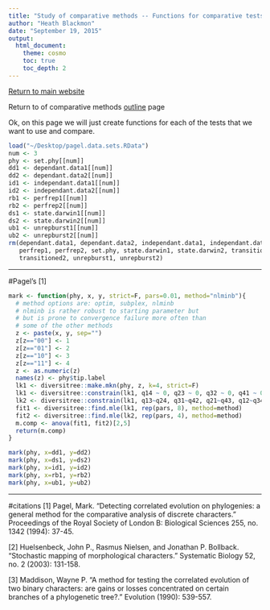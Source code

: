 ```yaml
---
title: "Study of comparative methods -- Functions for comparative tests:"
author: "Heath Blackmon"
date: "September 19, 2015"
output: 
  html_document:
    theme: cosmo
    toc: true
    toc_depth: 2
---
```


[Return to main website](http://coleoguy.github.io/resources.html)

Return to of comparative methods [outline](http://coleoguy.github.io/comparative/methods.html) page 

Ok, on this page we will just create functions for each of the tests that we want to use and compare.

```r
load("~/Desktop/pagel.data.sets.RData")
num <- 3
phy <- set.phy[[num]]
dd1 <- dependant.data1[[num]]
dd2 <- dependant.data2[[num]]
id1 <- independant.data1[[num]]
id2 <- independant.data2[[num]]
rb1 <- perfrep1[[num]]
rb2 <- perfrep2[[num]]
ds1 <- state.darwin1[[num]]
ds2 <- state.darwin2[[num]]
ub1 <- unrepburst1[[num]]
ub2 <- unrepburst2[[num]]
rm(dependant.data1, dependant.data2, independant.data1, independant.data2,
   perfrep1, perfrep2, set.phy, state.darwin1, state.darwin2, transitioned1,
   transitioned2, unrepburst1, unrepburst2)
```
___
#Pagel's [1]
```r
mark <- function(phy, x, y, strict=F, pars=0.01, method="nlminb"){
  # method options are: optim, subplex, nlminb
  # nlminb is rather robust to starting parameter but
  # but is prone to convergence failure more often than
  # some of the other methods
  z <- paste(x, y, sep="")
  z[z=="00"] <- 1
  z[z=="01"] <- 2
  z[z=="10"] <- 3
  z[z=="11"] <- 4
  z <- as.numeric(z)
  names(z) <- phy$tip.label
  lk1 <- diversitree::make.mkn(phy, z, k=4, strict=F)
  lk1 <- diversitree::constrain(lk1, q14 ~ 0, q23 ~ 0, q32 ~ 0, q41 ~ 0)
  lk2 <- diversitree::constrain(lk1, q13~q24, q31~q42, q21~q43, q12~q34)
  fit1 <- diversitree::find.mle(lk1, rep(pars, 8), method=method)
  fit2 <- diversitree::find.mle(lk2, rep(pars, 4), method=method)
  m.comp <- anova(fit1, fit2)[2,5]
  return(m.comp)
}
```

```r
mark(phy, x=dd1, y=dd2)
mark(phy, x=ds1, y=ds2)
mark(phy, x=id1, y=id2)
mark(phy, x=rb1, y=rb2)
mark(phy, x=ub1, y=ub2)
```

___
#citations
[1] Pagel, Mark. "Detecting correlated evolution on phylogenies: a general method for the comparative analysis of discrete characters." Proceedings of the Royal Society of London B: Biological Sciences 255, no. 1342 (1994): 37-45.

[2] Huelsenbeck, John P., Rasmus Nielsen, and Jonathan P. Bollback. "Stochastic mapping of morphological characters." Systematic Biology 52, no. 2 (2003): 131-158.

[3] Maddison, Wayne P. "A method for testing the correlated evolution of two binary characters: are gains or losses concentrated on certain branches of a phylogenetic tree?." Evolution (1990): 539-557.


